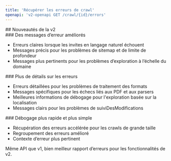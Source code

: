```yaml
---
title: 'Récupérer les erreurs de crawl'
openapi: 'v2-openapi GET /crawl/{id}/errors'
---
```


<div id="whats-new-in-v2">
  ## Nouveautés de la v2
</div>

<div id="better-error-messages">
  ### Des messages d’erreur améliorés
</div>

- Erreurs claires lorsque les invites en langage naturel échouent
- Messages précis pour les problèmes de sitemap et de limite de profondeur
- Messages plus pertinents pour les problèmes d’exploration à l’échelle du domaine

<div id="more-error-details">
  ### Plus de détails sur les erreurs
</div>

- Erreurs détaillées pour les problèmes de traitement des formats
- Messages spécifiques pour les échecs liés aux PDF et aux parsers
- Meilleures informations de débogage pour l'exploration basée sur la localisation
- Messages clairs pour les problèmes de suiviDesModifications

<div id="faster-and-easier-debugging">
  ### Débogage plus rapide et plus simple
</div>

- Récupération des erreurs accélérée pour les crawls de grande taille
- Regroupement des erreurs amélioré
- Contexte d’erreur plus pertinent

Même API que v1, bien meilleur rapport d’erreurs pour les fonctionnalités de v2.